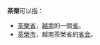 '''茶榮'''可以指：

* [[茶榮省|茶榮省]]，[[越南|越南]]的一個[[省|省]]。
* [[茶榮市|茶榮市]]，越南茶榮省的[[首府|省会]]。

{{disambig|CAT=二字消歧義}}